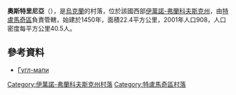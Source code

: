 {{coord|48|55|42|N|24|57|45|E|scale:30000|display=title}}

'''奧斯特里尼亞'''（{{lang-uk|Остриня}}），是[[烏克蘭|烏克蘭]]的村落，位於該國西部[[伊萬諾-弗蘭科夫斯克州|伊萬諾-弗蘭科夫斯克州]]，由[[特盧馬奇區|特盧馬奇區]]負責管轄，始建於1450年，面積22.4平方公里，2001年人口908，人口密度每平方公里40.5人。

==參考資料==
* [https://www.google.com.ua/maps/@48.9308505,24.9645086,3a,75y,249.37h,74.4t/data=!3m6!1e1!3m4!1sAxA2MEucZ0EMzkJmQUVtJg!2e0!7i13312!8i6656 Гугл-мапи]

{{DEFAULTSORT:Остриня}}
[[Category:伊萬諾-弗蘭科夫斯克州村落|Category:伊萬諾-弗蘭科夫斯克州村落]]
[[Category:特盧馬奇區村落|Category:特盧馬奇區村落]]


{{IvanoFrankivsk-geo-stub}}